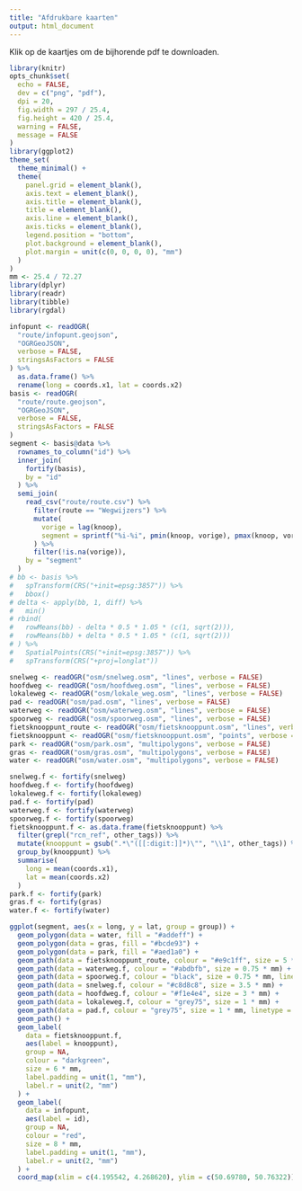```yaml
---
title: "Afdrukbare kaarten"
output: html_document
---
```


Klik op de kaartjes om de bijhorende pdf te downloaden.

```r
library(knitr)
opts_chunk$set(
  echo = FALSE,
  dev = c("png", "pdf"),
  dpi = 20,
  fig.width = 297 / 25.4,
  fig.height = 420 / 25.4,
  warning = FALSE,
  message = FALSE
)
library(ggplot2)
theme_set(  
  theme_minimal() +
  theme(
    panel.grid = element_blank(),
    axis.text = element_blank(),
    axis.title = element_blank(),
    title = element_blank(),
    axis.line = element_blank(),
    axis.ticks = element_blank(),
    legend.position = "bottom",
    plot.background = element_blank(),
    plot.margin = unit(c(0, 0, 0, 0), "mm")
  )
)
mm <- 25.4 / 72.27
library(dplyr)
library(readr)
library(tibble)
library(rgdal)
```

```r
infopunt <- readOGR(
  "route/infopunt.geojson", 
  "OGRGeoJSON", 
  verbose = FALSE, 
  stringsAsFactors = FALSE
) %>%
  as.data.frame() %>%
  rename(long = coords.x1, lat = coords.x2)
basis <- readOGR(
  "route/route.geojson", 
  "OGRGeoJSON", 
  verbose = FALSE, 
  stringsAsFactors = FALSE
)
segment <- basis@data %>%
  rownames_to_column("id") %>%
  inner_join(
    fortify(basis),
    by = "id"
  ) %>%
  semi_join(
    read_csv("route/route.csv") %>%
      filter(route == "Wegwijzers") %>%
      mutate(
        vorige = lag(knoop),
        segment = sprintf("%i-%i", pmin(knoop, vorige), pmax(knoop, vorige))
      ) %>%
      filter(!is.na(vorige)),
    by = "segment"
  )
# bb <- basis %>%
#   spTransform(CRS("+init=epsg:3857")) %>%
#   bbox()
# delta <- apply(bb, 1, diff) %>%
#   min()
# rbind(
#   rowMeans(bb) - delta * 0.5 * 1.05 * (c(1, sqrt(2))),
#   rowMeans(bb) + delta * 0.5 * 1.05 * (c(1, sqrt(2)))
# ) %>%
#   SpatialPoints(CRS("+init=epsg:3857")) %>%
#   spTransform(CRS("+proj=longlat"))
```

```r
snelweg <- readOGR("osm/snelweg.osm", "lines", verbose = FALSE)
hoofdweg <- readOGR("osm/hoofdweg.osm", "lines", verbose = FALSE)
lokaleweg <- readOGR("osm/lokale_weg.osm", "lines", verbose = FALSE)
pad <- readOGR("osm/pad.osm", "lines", verbose = FALSE)
waterweg <- readOGR("osm/waterweg.osm", "lines", verbose = FALSE)
spoorweg <- readOGR("osm/spoorweg.osm", "lines", verbose = FALSE)
fietsknooppunt_route <- readOGR("osm/fietsknooppunt.osm", "lines", verbose = FALSE)
fietsknooppunt <- readOGR("osm/fietsknooppunt.osm", "points", verbose = FALSE)
park <- readOGR("osm/park.osm", "multipolygons", verbose = FALSE)
gras <- readOGR("osm/gras.osm", "multipolygons", verbose = FALSE)
water <- readOGR("osm/water.osm", "multipolygons", verbose = FALSE)
```

```r
snelweg.f <- fortify(snelweg)
hoofdweg.f <- fortify(hoofdweg)
lokaleweg.f <- fortify(lokaleweg)
pad.f <- fortify(pad)
waterweg.f <- fortify(waterweg)
spoorweg.f <- fortify(spoorweg)
fietsknooppunt.f <- as.data.frame(fietsknooppunt) %>%
  filter(grepl("rcn_ref", other_tags)) %>%
  mutate(knooppunt = gsub(".*\"([[:digit:]]*)\"", "\\1", other_tags)) %>%
  group_by(knooppunt) %>%
  summarise(
    long = mean(coords.x1),
    lat = mean(coords.x2)
  )
park.f <- fortify(park)
gras.f <- fortify(gras)
water.f <- fortify(water)
```

<a href="kaarten_files/figure-html/folder-1.pdf">
```r
ggplot(segment, aes(x = long, y = lat, group = group)) +
  geom_polygon(data = water, fill = "#addeff") +
  geom_polygon(data = gras, fill = "#bcde93") +
  geom_polygon(data = park, fill = "#aed1a0") +
  geom_path(data = fietsknooppunt_route, colour = "#e9c1ff", size = 5 * mm) +
  geom_path(data = waterweg.f, colour = "#abdbfb", size = 0.75 * mm) +
  geom_path(data = spoorweg.f, colour = "black", size = 0.75 * mm, linetype = "55") +
  geom_path(data = snelweg.f, colour = "#c8d8c8", size = 3.5 * mm) +
  geom_path(data = hoofdweg.f, colour = "#f1e4e4", size = 3 * mm) +
  geom_path(data = lokaleweg.f, colour = "grey75", size = 1 * mm) +
  geom_path(data = pad.f, colour = "grey75", size = 1 * mm, linetype = "33") +
  geom_path() +
  geom_label(
    data = fietsknooppunt.f, 
    aes(label = knooppunt), 
    group = NA, 
    colour = "darkgreen",
    size = 6 * mm,
    label.padding = unit(1, "mm"),
    label.r = unit(2, "mm")
  ) +
  geom_label(
    data = infopunt, 
    aes(label = id), 
    group = NA, 
    colour = "red",
    size = 8 * mm,
    label.padding = unit(1, "mm"),
    label.r = unit(2, "mm")
  ) +
  coord_map(xlim = c(4.195542, 4.268620), ylim = c(50.69780, 50.76322))
```
</a>
